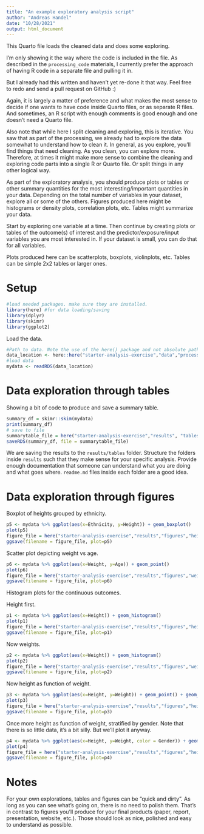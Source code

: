 ```yaml
---
title: "An example exploratory analysis script"
author: "Andreas Handel"
date: "10/28/2021"
output: html_document
---
```


  
  
This Quarto file loads the cleaned data and does some exploring.

I'm only showing it the way where the code is included in the file. 
As described in the `processing_code` materials, I currently prefer the approach of having R code in a separate file and pulling it in.

But I already had this written and haven't yet re-done it that way. Feel free to redo and send a pull request on GitHub :)

Again, it is largely a matter of preference and what makes the most sense to decide if one wants to have code inside Quarto files, or as separate R files.
And sometimes, an R script with enough comments is good enough and one doesn't need a Quarto file.

Also note that while here I split cleaning and exploring, this is iterative. You saw that as part of the processing, we already had to explore the data somewhat to understand how to clean it. In general, as you explore, you'll find things that need cleaning. As you clean, you can explore more. Therefore, at times it might make more sense to combine the cleaning and exploring code parts into a single R or Quarto file. Or split things in any other logical way.

As part of the exploratory analysis, you should produce plots or tables or other summary quantities for the most interesting/important quantities in your data. Depending on the total number of variables in your dataset, explore all or some of the others. Figures produced here might be histograms or density plots, correlation plots, etc. Tables might summarize your data.

Start by exploring one variable at a time. Then continue by creating plots or tables of the outcome(s) of interest and the predictor/exposure/input variables you are most interested in. If your dataset is small, you can do that for all variables. 

Plots produced here can be scatterplots, boxplots, violinplots, etc. Tables can be simple 2x2 tables or larger ones.

# Setup

```r
#load needed packages. make sure they are installed.
library(here) #for data loading/saving
library(dplyr)
library(skimr)
library(ggplot2)
```


Load the data.

```r
#Path to data. Note the use of the here() package and not absolute paths
data_location <- here::here("starter-analysis-exercise","data","processed-data","processeddata2.rds")
#load data
mydata <- readRDS(data_location)
```





# Data exploration through tables

Showing a bit of code to produce and save a summary table.


```r
summary_df = skimr::skim(mydata)
print(summary_df)
# save to file
summarytable_file = here("starter-analysis-exercise","results", "tables-files", "summarytable.rds")
saveRDS(summary_df, file = summarytable_file)
```

We are saving the results to the `results/tables` folder. Structure the folders inside `results` such that they make sense for your specific analysis. Provide enough documentation that someone can understand what you are doing and what goes where. `readme.md` files inside each folder are a good idea.


# Data exploration through figures

Boxplot of heights grouped by ethnicity. 

```r
p5 <- mydata %>% ggplot(aes(x=Ethnicity, y=Height)) + geom_boxplot() 
plot(p5)
figure_file = here("starter-analysis-exercise","results","figures","height-boxplot-by-ethnicity.png")
ggsave(filename = figure_file, plot=p5)
```


Scatter plot depicting weight vs age. 

```r
p6 <- mydata %>% ggplot(aes(x=Weight, y=Age)) + geom_point() 
plot(p6)
figure_file = here("starter-analysis-exercise","results","figures","weight-vs-age.png")
ggsave(filename = figure_file, plot=p6)
```


Histogram plots for the continuous outcomes. 

Height first.

```r
p1 <- mydata %>% ggplot(aes(x=Height)) + geom_histogram() 
plot(p1)
figure_file = here("starter-analysis-exercise","results","figures","height-distribution.png")
ggsave(filename = figure_file, plot=p1) 
```

Now weights.

```r
p2 <- mydata %>% ggplot(aes(x=Weight)) + geom_histogram() 
plot(p2)
figure_file = here("starter-analysis-exercise","results","figures","weight-distribution.png")
ggsave(filename = figure_file, plot=p2) 
```

Now height as function of weight.

```r
p3 <- mydata %>% ggplot(aes(x=Height, y=Weight)) + geom_point() + geom_smooth(method='lm')
plot(p3)
figure_file = here("starter-analysis-exercise","results","figures","height-weight.png")
ggsave(filename = figure_file, plot=p3) 
```

Once more height as function of weight, stratified by gender. Note that there is so little data, it's a bit silly. But we'll plot it anyway.

```r
p4 <- mydata %>% ggplot(aes(x=Height, y=Weight, color = Gender)) + geom_point() + geom_smooth(method='lm')
plot(p4)
figure_file = here("starter-analysis-exercise","results","figures","height-weight-stratified.png")
ggsave(filename = figure_file, plot=p4) 
```



# Notes

For your own explorations, tables and figures can be "quick and dirty". As long as you can see what's going on, there is no need to polish them. That's in contrast to figures you'll produce for your final products (paper, report, presentation, website, etc.). Those should look as nice, polished and easy to understand as possible.


